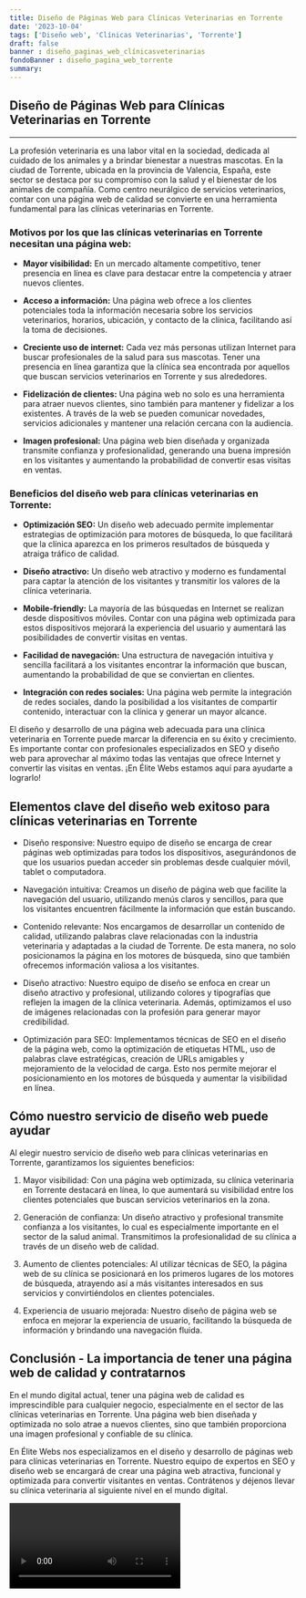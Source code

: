 ```yaml
---
title: Diseño de Páginas Web para Clínicas Veterinarias en Torrente
date: '2023-10-04'
tags: ['Diseño web', 'Clínicas Veterinarias', 'Torrente']
draft: false
banner : diseño_paginas_web_clínicasveterinarias
fondoBanner : diseño_pagina_web_torrente
summary: 
---
```


## **Diseño de Páginas Web para Clínicas Veterinarias en Torrente**

---

La profesión veterinaria es una labor vital en la sociedad, dedicada al cuidado de los animales y a brindar bienestar a nuestras mascotas. En la ciudad de Torrente, ubicada en la provincia de Valencia, España, este sector se destaca por su compromiso con la salud y el bienestar de los animales de compañía. Como centro neurálgico de servicios veterinarios, contar con una página web de calidad se convierte en una herramienta fundamental para las clínicas veterinarias en Torrente.

### **Motivos por los que las clínicas veterinarias en Torrente necesitan una página web:**

- **Mayor visibilidad:** En un mercado altamente competitivo, tener presencia en línea es clave para destacar entre la competencia y atraer nuevos clientes.

- **Acceso a información:** Una página web ofrece a los clientes potenciales toda la información necesaria sobre los servicios veterinarios, horarios, ubicación, y contacto de la clínica, facilitando así la toma de decisiones.

- **Creciente uso de internet:** Cada vez más personas utilizan Internet para buscar profesionales de la salud para sus mascotas. Tener una presencia en línea garantiza que la clínica sea encontrada por aquellos que buscan servicios veterinarios en Torrente y sus alrededores.

- **Fidelización de clientes:** Una página web no solo es una herramienta para atraer nuevos clientes, sino también para mantener y fidelizar a los existentes. A través de la web se pueden comunicar novedades, servicios adicionales y mantener una relación cercana con la audiencia.

- **Imagen profesional:** Una página web bien diseñada y organizada transmite confianza y profesionalidad, generando una buena impresión en los visitantes y aumentando la probabilidad de convertir esas visitas en ventas.

### **Beneficios del diseño web para clínicas veterinarias en Torrente:**

- **Optimización SEO:** Un diseño web adecuado permite implementar estrategias de optimización para motores de búsqueda, lo que facilitará que la clínica aparezca en los primeros resultados de búsqueda y atraiga tráfico de calidad.

- **Diseño atractivo:** Un diseño web atractivo y moderno es fundamental para captar la atención de los visitantes y transmitir los valores de la clínica veterinaria.

- **Mobile-friendly:** La mayoría de las búsquedas en Internet se realizan desde dispositivos móviles. Contar con una página web optimizada para estos dispositivos mejorará la experiencia del usuario y aumentará las posibilidades de convertir visitas en ventas.

- **Facilidad de navegación:** Una estructura de navegación intuitiva y sencilla facilitará a los visitantes encontrar la información que buscan, aumentando la probabilidad de que se conviertan en clientes.

- **Integración con redes sociales:** Una página web permite la integración de redes sociales, dando la posibilidad a los visitantes de compartir contenido, interactuar con la clínica y generar un mayor alcance.

El diseño y desarrollo de una página web adecuada para una clínica veterinaria en Torrente puede marcar la diferencia en su éxito y crecimiento. Es importante contar con profesionales especializados en SEO y diseño web para aprovechar al máximo todas las ventajas que ofrece Internet y convertir las visitas en ventas. ¡En Élite Webs estamos aquí para ayudarte a lograrlo!

<GifSeo />

<Cta />

## Elementos clave del diseño web exitoso para clínicas veterinarias en Torrente

- Diseño responsive: Nuestro equipo de diseño se encarga de crear páginas web optimizadas para todos los dispositivos, asegurándonos de que los usuarios puedan acceder sin problemas desde cualquier móvil, tablet o computadora.

- Navegación intuitiva: Creamos un diseño de página web que facilite la navegación del usuario, utilizando menús claros y sencillos, para que los visitantes encuentren fácilmente la información que están buscando.

- Contenido relevante: Nos encargamos de desarrollar un contenido de calidad, utilizando palabras clave relacionadas con la industria veterinaria y adaptadas a la ciudad de Torrente. De esta manera, no solo posicionamos la página en los motores de búsqueda, sino que también ofrecemos información valiosa a los visitantes.

- Diseño atractivo: Nuestro equipo de diseño se enfoca en crear un diseño atractivo y profesional, utilizando colores y tipografías que reflejen la imagen de la clínica veterinaria. Además, optimizamos el uso de imágenes relacionadas con la profesión para generar mayor credibilidad.

- Optimización para SEO: Implementamos técnicas de SEO en el diseño de la página web, como la optimización de etiquetas HTML, uso de palabras clave estratégicas, creación de URLs amigables y mejoramiento de la velocidad de carga. Esto nos permite mejorar el posicionamiento en los motores de búsqueda y aumentar la visibilidad en línea.

## Cómo nuestro servicio de diseño web puede ayudar

Al elegir nuestro servicio de diseño web para clínicas veterinarias en Torrente, garantizamos los siguientes beneficios:

1. Mayor visibilidad: Con una página web optimizada, su clínica veterinaria en Torrente destacará en línea, lo que aumentará su visibilidad entre los clientes potenciales que buscan servicios veterinarios en la zona.

2. Generación de confianza: Un diseño atractivo y profesional transmite confianza a los visitantes, lo cual es especialmente importante en el sector de la salud animal. Transmitimos la profesionalidad de su clínica a través de un diseño web de calidad.

3. Aumento de clientes potenciales: Al utilizar técnicas de SEO, la página web de su clínica se posicionará en los primeros lugares de los motores de búsqueda, atrayendo así a más visitantes interesados en sus servicios y convirtiéndolos en clientes potenciales.

4. Experiencia de usuario mejorada: Nuestro diseño de página web se enfoca en mejorar la experiencia de usuario, facilitando la búsqueda de información y brindando una navegación fluida.

## Conclusión - La importancia de tener una página web de calidad y contratarnos

En el mundo digital actual, tener una página web de calidad es imprescindible para cualquier negocio, especialmente en el sector de las clínicas veterinarias en Torrente. Una página web bien diseñada y optimizada no solo atrae a nuevos clientes, sino que también proporciona una imagen profesional y confiable de su clínica.

En Élite Webs nos especializamos en el diseño y desarrollo de páginas web para clínicas veterinarias en Torrente. Nuestro equipo de expertos en SEO y diseño web se encargará de crear una página web atractiva, funcional y optimizada para convertir visitantes en ventas. Contrátenos y déjenos llevar su clínica veterinaria al siguiente nivel en el mundo digital.

<Video />

<CtaBot job='Clínicas Veterinarias' city='Torrente'/>

<Gmaps query='Torrente+españa+maps' />